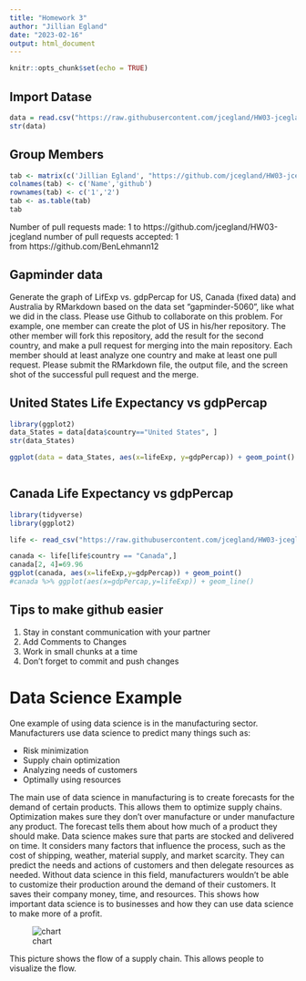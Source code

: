 ```yaml
---
title: "Homework 3"
author: "Jillian Egland"
date: "2023-02-16"
output: html_document
---
```


```r
knitr::opts_chunk$set(echo = TRUE)
```

## Import Datase 
```r
data = read.csv("https://raw.githubusercontent.com/jcegland/HW03-jcegland/main/gapminder-5060.csv")
str(data)
```

## Group Members 

```r
tab <- matrix(c('Jillian Egland', "https://github.com/jcegland/HW03-jcegland", "Ben Lehman", "https://github.com/BenLehmann12"), ncol=2, byrow=TRUE)
colnames(tab) <- c('Name','github')
rownames(tab) <- c('1','2')
tab <- as.table(tab)
tab

```

Number of pull requests made: 1 
  to https://github.com/jcegland/HW03-jcegland
number of pull requests accepted: 1  
  from https://github.com/BenLehmann12


## Gapminder data 

Generate the graph of LifExp vs. gdpPercap for US, Canada (fixed data) and Australia by RMarkdown based on the data set “gapminder-5060”, like what we did in the class.
Please use Github to collaborate on this problem. For example, one member can create the plot of US in his/her repository. The other member will fork this repository, add the result for the second country, and make a pull request for merging into the main repository. Each member should at least analyze one country and make at least one pull request. Please submit the RMarkdown file, the output file, and the screen shot of the successful pull request and the merge.

## United States Life Expectancy vs gdpPercap 
```r
library(ggplot2)
data_States = data[data$country=="United States", ]
str(data_States) 

ggplot(data = data_States, aes(x=lifeExp, y=gdpPercap)) + geom_point()



```

## Canada Life Expectancy vs gdpPercap 

```r

library(tidyverse)
library(ggplot2)

life <- read_csv("https://raw.githubusercontent.com/jcegland/HW03-jcegland/main/gapminder-5060.csv")

canada <- life[life$country == "Canada",]
canada[2, 4]=69.96
ggplot(canada, aes(x=lifeExp,y=gdpPercap)) + geom_point()
#canada %>% ggplot(aes(x=gdpPercap,y=lifeExp)) + geom_line()
```








## Tips to make github easier 

1. Stay in constant communication with your partner 
2. Add Comments to Changes
3. Work in small chunks at a time 
4. Don't forget to commit and push changes 


# Data Science Example 

One example of using data science is in the manufacturing sector. Manufacturers use data science to predict many things such as: 

* Risk minimization  
* Supply chain optimization  
* Analyzing needs of customers  
* Optimally using resources  

The main use of data science in manufacturing is to create forecasts for the demand of certain products. This allows them to optimize supply chains. Optimization makes sure they don't over manufacture or under manufacture any product. The forecast tells them about how much of a product they should make. Data science makes sure that parts are stocked and delivered on time. It considers many factors that influence the process, such as the cost of shipping, weather, material supply, and market scarcity. They can predict the needs and actions of customers and then delegate resources as needed. Without data science in this field, manufacturers wouldn't be able to customize their production around the demand of their customers. It saves their company money, time, and resources. This shows how important data science is to businesses and how they can use data science to make more of a profit. 

![chart](https://github.com/jcegland/HW03-jcegland/blob/main/gds-supply-chain.png?raw=true)

This picture shows the flow of a supply chain. This allows people to visualize the flow. 


